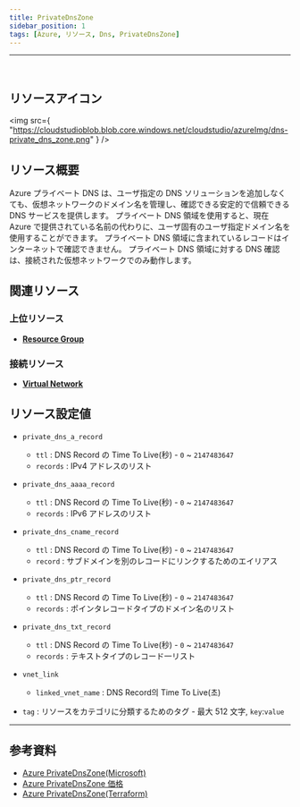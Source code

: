 ```yaml
---
title: PrivateDnsZone
sidebar_position: 1
tags: [Azure, リソース, Dns, PrivateDnsZone]
---
```


<hr />
<br />

## リソースアイコン

<img
    src={
        "https://cloudstudioblob.blob.core.windows.net/cloudstudio/azureImg/dns-private_dns_zone.png"
    }
/>

## リソース概要

Azure プライベート DNS は、ユーザ指定の DNS ソリューションを追加しなくても、仮想ネットワークのドメイン名を管理し、確認できる安定的で信頼できる DNS サービスを提供します。
プライベート DNS 領域を使用すると、現在 Azure で提供されている名前の代わりに、ユーザ固有のユーザ指定ドメイン名を使用することができます。
プライベート DNS 領域に含まれているレコードはインターネットで確認できません。 プライベート DNS 領域に対する DNS 確認は、接続された仮想ネットワークでのみ動作します。

## 関連リソース

### 上位リソース

-   [**Resource Group**](https://docs.cstudio.app/ja/docs/resource/azure/Base/ResourceGroup)

### 接続リソース

-   [**Virtual Network**](https://docs.cstudio.app/ja/docs/resource/azure/Network/VirtualNetwork)

## リソース設定値

-   `private_dns_a_record`

    -   `ttl` : DNS Record の Time To Live(秒) - `0` ~ `2147483647`
    -   `records` : IPv4 アドレスのリスト

-   `private_dns_aaaa_record`

    -   `ttl` : DNS Record の Time To Live(秒) - `0` ~ `2147483647`
    -   `records` : IPv6 アドレスのリスト

-   `private_dns_cname_record`

    -   `ttl` : DNS Record の Time To Live(秒) - `0` ~ `2147483647`
    -   `record` : サブドメインを別のレコードにリンクするためのエイリアス

-   `private_dns_ptr_record`

    -   `ttl` : DNS Record の Time To Live(秒) - `0` ~ `2147483647`
    -   `records` : ポインタレコードタイプのドメイン名のリスト

-   `private_dns_txt_record`

    -   `ttl` : DNS Record の Time To Live(秒) - `0` ~ `2147483647`
    -   `records` : テキストタイプのレコード一リスト

-   `vnet_link`

    -   `linked_vnet_name` : DNS Record의 Time To Live(초)

-   `tag` : リソースをカテゴリに分類するためのタグ - 最大 512 文字, `key`:`value`

---

## 参考資料

-   [Azure PrivateDnsZone(Microsoft)](https://learn.microsoft.com/ko-kr/azure/dns/private-dns-overview)
-   [Azure PrivateDnsZone 価格](https://azure.microsoft.com/en-us/pricing/details/dns/)
-   [Azure PrivateDnsZone(Terraform)](https://registry.terraform.io/providers/hashicorp/azurerm/latest/docs/resources/private_dns_zone)
